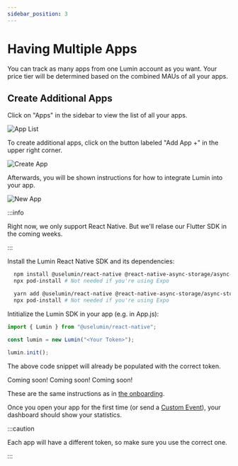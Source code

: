 ```yaml
---
sidebar_position: 3
---
```



# Having Multiple Apps

You can track as many apps from one Lumin account as you want. Your price tier will be determined based on the combined MAUs of all your apps.

## Create Additional Apps

Click on "Apps" in the sidebar to view the list of all your apps. 

![App List](./img/appList.png)

To create additional apps, click on the button labeled "Add App +" in the upper right corner.

![Create App](img/createApp.png)

Afterwards, you will be shown instructions for how to integrate Lumin into your app.

![New App](img/newApp.png)

:::info

Right now, we only support React Native. But we'll relase our Flutter SDK in the coming weeks.

:::

<Tabs>
<TabItem value="react-native" label="React Native" default>

Install the Lumin React Native SDK and its dependencies:

<Tabs>
<TabItem value="npm" label="npm" default>

```bash
  npm install @uselumin/react-native @react-native-async-storage/async-storage@1.17.11
  npx pod-install # Not needed if you're using Expo
```

</TabItem>
<TabItem value="yarn" label="yarn" default>

```bash
  yarn add @uselumin/react-native @react-native-async-storage/async-storage@1.17.11
  npx pod-install # Not needed if you're using Expo
```

</TabItem>

</Tabs>

Intitialize the Lumin SDK in your app (e.g. in App.js):

```jsx title="App.js"
import { Lumin } from "@uselumin/react-native";

const lumin = new Lumin("<Your Token>");

lumin.init();
```

The above code snippet will already be populated with the correct token.

</TabItem>
  <TabItem value="flutter" label="Flutter">
    Coming soon!
  </TabItem>
  <TabItem value="swift" label="Swift">
    Coming soon!
  </TabItem>
  <TabItem value="kotlin" label="Kotlin">
    Coming soon!
  </TabItem>
</Tabs>

These are the same instructions as in [the onboarding](./getting-started/set-up-app).

Once you open your app for the first time (or send a [Custom Event](./custom-events)), your dashboard should show your statistics.

:::caution

Each app will have a different token, so make sure you use the correct one.

:::
